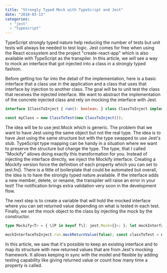 ```yaml
---
title: "Strongly Typed Mock with TypeScript and Jest"
date: "2018-03-13"
categories: 
  - "jest"
  - "typescript"
---
```


TypeScript strongly typed nature help reducing the number of tests but unit tests will always be needed to test logic. Jest comes for free when using the React ecosystem and the project "create-react-app" which is also available with TypeScript as the transpiler. In this article, we will see a way to mock an interface that got injected into a class in a strongly typed fashion.

Before getting too far into the detail of the implementation, here is a basic interface that a class use in the application and a class that uses that interface by injection to another class. The goal will be to unit test the class that receives the injected interface. We want to abstract the implementation of the concrete injected class and rely on mocking the interface with Jest.

```typescript
interface IClassToInject { run(): boolean; } class ClassToInject implements IClassToInject { public run(): boolean { return Math.random() >= 0.5; } } class ClassToTest { constructor(private injectedClass: IClassToInject) { } }

const myClass = new ClassToTest(new ClassToInject());


``` 


The idea will be to use jest.Mock which is generic. The problem that we want to have Jest using the same object but not the real type. The idea is to have Jest using the same structure but with the type swapped to use Jest's stub. TypeScript type mapping can be handy in a situation where we want to preserve the structure but change the type. The type, that I called "Mockify" allows doing exactly this transformation for you. Instead of injecting the interface directly, we inject the Mockify interface. Creating a Mockify version force the definition of each property which you can set to jest.fn(). There is a little of boilerplate that could be automated but overall, the idea is to have the strongly typed nature available. If the interface adds a new member, delete, or rename, the transpiler will raise an error in your test! The notification brings extra validation very soon in the development flow.

The next step is to create a variable that will hold the mocked interface where you can set returned value depending on what is tested in each test. Finally, we set the mock object to the class by injecting the mock by the constructor.

```typescript
type Mockify<T> = { \[P in keyof T\]: jest.Mock<{}>; }; let mockInterfaceToInject: Mockify<IClassToInject> = { run: jest.fn() };

mockInterfaceToInject.run.mockReturnValue(false); const classToTest = new ClassToTest(mockInterfaceToInject); 
``` 


In this article, we saw that it's possible to keep an existing interface and to map its structure with new returned values that are from Jest's mocking framework. It allows keeping in sync with the model and flexible by adding testing capability like giving returned value or count how many time a property is called.
